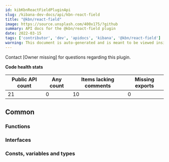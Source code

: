 ```yaml
---
id: kibKbnReactFieldPluginApi
slug: /kibana-dev-docs/api/kbn-react-field
title: "@kbn/react-field"
image: https://source.unsplash.com/400x175/?github
summary: API docs for the @kbn/react-field plugin
date: 2022-03-15
tags: ['contributor', 'dev', 'apidocs', 'kibana', '@kbn/react-field']
warning: This document is auto-generated and is meant to be viewed inside our experimental, new docs system. Reach out in #docs-engineering for more info.
---
```




Contact [Owner missing] for questions regarding this plugin.

**Code health stats**

| Public API count  | Any count | Items lacking comments | Missing exports |
|-------------------|-----------|------------------------|-----------------|
| 21 | 0 | 10 | 0 |

## Common

### Functions
<DocDefinitionList data={kbnReactFieldObj.common.functions}/>

### Interfaces
<DocDefinitionList data={kbnReactFieldObj.common.interfaces}/>

### Consts, variables and types
<DocDefinitionList data={kbnReactFieldObj.common.misc}/>

